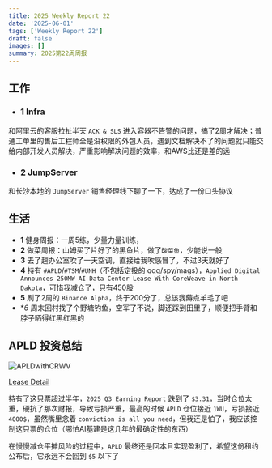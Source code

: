 ```yaml
---
title: 2025 Weekly Report 22
date: '2025-06-01'
tags: ['Weekly Report 22']
draft: false
images: []
summary: 2025第22周周报
---
```


<TOCInline toc={props.toc}/>

## 工作



- ### 1 Infra

和阿里云的客服拉扯半天 `ACK & SLS` 进入容器不告警的问题，搞了2周才解决；普通工单里的售后工程师全是没权限的外包人员，遇到文档解决不了的问题就只能交给内部开发人员解决，严重影响解决问题的效率，和AWS比还是差的远

- ### 2 JumpServer

和长沙本地的 `JumpServer` 销售经理线下聊了一下，达成了一份口头协议

## 生活

- **1** 健身周报：一周5练，少量力量训练，
- **2** 做菜周报：山姆买了片好了的黑鱼片，做了`酸菜鱼`，少能说一般
- **3** 去了趟办公室吹了一天空调，直接给我吹感冒了，不过3天就好了
- **4** 持有 `#APLD`/`#TSM`/`#UNH`（不包括定投的 qqq/spy/mags），`Applied Digital Announces 250MW AI Data Center Lease With CoreWeave in North Dakota`，可惜我减仓了，只有450股
- **5** 刷了2周的 `Binance Alpha`，终于200分了，总该我薅点羊毛了吧
- **6* 周末回村找了个野塘钓鱼，空军了不说，脚还踩到田里了，顺便把手臂和脖子晒得红黑红黑的

## APLD 投资总结

![APLDwithCRWV](/static/images/2025-w22/APLDwithCRWV.jpg)

[Lease Detail](https://ir.applieddigital.com/news-events/press-releases/detail/123/applied-digital-announces-250mw-ai-data-center-lease-with)

持有了这只票超过半年，`2025 Q3 Earning Report` 跌到了 `$3.31`，当时仓位太重，硬抗了那次财报，导致亏损严重，最高的时候 `APLD` 仓位接近 `1WU`，亏损接近 `4000$`，虽然嘴里念着 `conviction is all you need`，但我还是怕了，我应该控制这只票的仓位（哪怕AI基建是这几年的最确定性的东西）

在慢慢减仓平摊风险的过程中，`APLD` 最终还是回本且实现盈利了，希望这份租约公布后，它永远不会回到 `$5` 以下了



